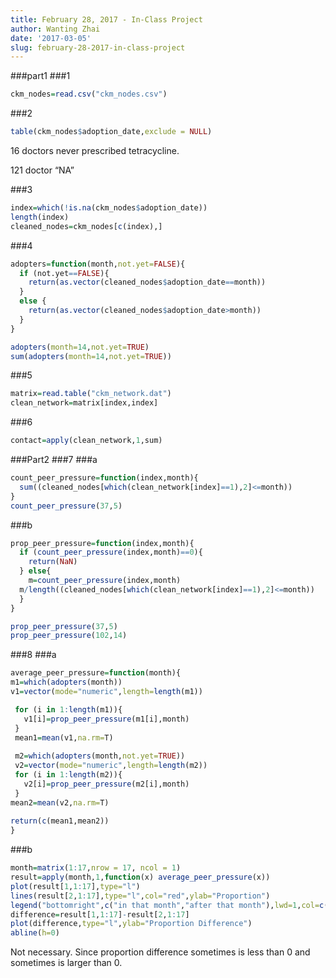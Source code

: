 ```yaml
---
title: February 28, 2017 - In-Class Project
author: Wanting Zhai
date: '2017-03-05'
slug: february-28-2017-in-class-project
---
```


###part1
###1
```r
ckm_nodes=read.csv("ckm_nodes.csv")
```

###2
```r
table(ckm_nodes$adoption_date,exclude = NULL)
```

16 doctors never prescribed tetracycline.

121 doctor "NA"


###3
```r
index=which(!is.na(ckm_nodes$adoption_date))
length(index)
cleaned_nodes=ckm_nodes[c(index),]
```

###4
```r
adopters=function(month,not.yet=FALSE){
  if (not.yet==FALSE){
    return(as.vector(cleaned_nodes$adoption_date==month))
  }
  else {
    return(as.vector(cleaned_nodes$adoption_date>month))
  }
}

adopters(month=14,not.yet=TRUE)
sum(adopters(month=14,not.yet=TRUE))
```


###5
```r
matrix=read.table("ckm_network.dat")
clean_network=matrix[index,index]
```

###6
```r
contact=apply(clean_network,1,sum)
```

###Part2
###7
###a
```r
count_peer_pressure=function(index,month){
  sum((cleaned_nodes[which(clean_network[index]==1),2]<=month))
}
count_peer_pressure(37,5)
```

###b
```r
prop_peer_pressure=function(index,month){
  if (count_peer_pressure(index,month)==0){
    return(NaN)
  } else{
    m=count_peer_pressure(index,month)
  m/length((cleaned_nodes[which(clean_network[index]==1),2]<=month))
  }
}

prop_peer_pressure(37,5)
prop_peer_pressure(102,14)
```


###8
###a
```r
average_peer_pressure=function(month){
m1=which(adopters(month))
v1=vector(mode="numeric",length=length(m1))

 for (i in 1:length(m1)){
   v1[i]=prop_peer_pressure(m1[i],month)
 }
 mean1=mean(v1,na.rm=T)
 
 m2=which(adopters(month,not.yet=TRUE))
 v2=vector(mode="numeric",length=length(m2))
 for (i in 1:length(m2)){
   v2[i]=prop_peer_pressure(m2[i],month)
 }
mean2=mean(v2,na.rm=T)
 
return(c(mean1,mean2))
}
```


###b
```r
month=matrix(1:17,nrow = 17, ncol = 1)
result=apply(month,1,function(x) average_peer_pressure(x))
plot(result[1,1:17],type="l")
lines(result[2,1:17],type="l",col="red",ylab="Proportion")
legend("bottomright",c("in that month","after that month"),lwd=1,col=c(1,2))
difference=result[1,1:17]-result[2,1:17]
plot(difference,type="l",ylab="Proportion Difference")
abline(h=0)
```

Not necessary. Since proportion difference sometimes is less than 0 and sometimes is larger than 0.
